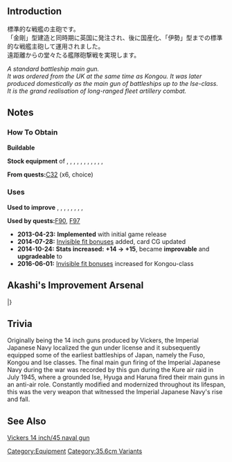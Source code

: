 {{EquipmentInfo|7}}

==Introduction==
標準的な戦艦の主砲です。<br />
「金剛」型建造と同時期に英国に発注され、後に国産化、「伊勢」型までの標準的な戦艦主砲して運用されました。<br />
遠距離からの堂々たる艦隊砲撃戦を実現します。

''A standard battleship main gun.''<br>
''It was ordered from the UK at the same time as Kongou. It was later produced domestically as the main gun of battleships up to the Ise-class.''<br>
''It is the grand realisation of long-ranged fleet artillery combat.''

==Notes==
<div class="mw-collapsible"><h3>How To Obtain</h3>
<div class="mw-collapsible-content">
'''Buildable'''

'''Stock equipment''' of {{Ship/Link|Fusou Kai}}, {{Ship/Link|Fusou}}, {{Ship/Link|Haruna}}, {{Ship/Link|Hiei}}, {{Ship/Link|Hyuuga Kai}}, {{Ship/Link|Hyuuga}}, {{Ship/Link|Ise Kai}}, {{Ship/Link|Ise}}, {{Ship/Link|Kirishima}}, {{Ship/Link|Kongou}}, {{Ship/Link|Yamashiro Kai}}, {{Ship/Link|Yamashiro}}

'''From quests: '''[[Quests#C32|C32]] (x6, choice)

</div></div>

<div class="mw-collapsible"><h3>Uses</h3>
<div class="mw-collapsible-content">
'''Used to improve''' {{Equipment/Link|35.6cm Twin Gun Mount}}, {{Equipment/Link|38cm Twin Gun Mount}}, {{Equipment/Link|Prototype 35.6cm Triple Gun Mount}}, {{Equipment/Link|35.6cm Twin Gun Mount (Dazzle Camouflage)}}, {{Equipment/Link|381mm/50 Triple Gun Mount}}, {{Equipment/Link|38.1cm Mk.I Twin Gun Mount}}, {{Equipment/Link|30.5cm Triple Gun Mount}}, {{Equipment/Link|30.5cm Triple Gun Mount Kai}}, {{Equipment/Link|35.6cm Twin Gun Mount Kai}}

'''Used by quests: '''[[Quests#F90|F90]], [[Quests#F97|F97]]

</div></div>


<div class="mw-collapsible><h3>Updates History</h3>
<div class="mw-collapsible-content>
* '''2013-04-23:''' '''Implemented''' with initial game release
* '''2014-07-28:''' [[Gun Fit Bonuses|Invisible fit bonuses]] added, card CG updated
* '''2014-10-24:''' '''Stats increased:'''  '''{{Firepower}}+14 → {{Firepower}}+15 ''', became '''improvable''' and '''upgradeable''' to {{Equipment/Link|Prototype 35.6cm Triple Gun Mount}}
* '''2016-06-01:''' [[Gun Fit Bonuses|Invisible fit bonuses]] increased for Kongou-class
</div></div>

==Akashi's Improvement Arsenal==
{{AkashiWorkshop}}
{{AkashiWorkshopLine
|Name=35.6cm Twin Gun Mount
|ItemType=RedGunHeavy
|Fuel=20
|Ammo=240
|Steel=300
|Baux=0
|Mats0-5=2/3
|Mats6-9=3/4
|Mats10=6/12
|Screws0-5=1/2
|Screws6-9=2/4
|Screws10=5/12
|EquipConsume0-5=-
|EquipConsume6-9=1x{{RedGunHeavy|35.6cm Twin Gun Mount}}
|EquipConsume10=3x{{RedGunHeavy|35.6cm Twin Gun Mount}}
|Sun=✓
|Fri=✓
|Sat=✓
|2ndShip=[[Fusou]]
|Notes=Upgrades to [[Prototype 35.6cm Triple Gun Mount]].
}}
|}

==Trivia==
Originally being the 14 inch guns produced by Vickers, the Imperial Japanese Navy localized the gun under license and it subsequently equipped some of the earliest battleships of Japan, namely the Fuso, Kongou and Ise classes. The final main gun firing of the Imperial Japanese Navy during the war was recorded by this gun during the Kure air raid in July 1945, where a grounded Ise, Hyuga and Haruna fired their main guns in an anti-air role. Constantly modified and modernized throughout its lifespan, this was the very weapon that witnessed the Imperial Japanese Navy's rise and fall.

==See Also==
[[wikipedia:Vickers 14 inch/45 naval gun|Vickers 14 inch/45 naval gun]]
{{Equipmentlist}}
[[Category:Equipment]]
[[Category:35.6cm Variants]]